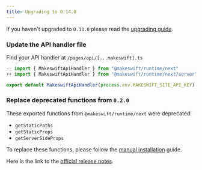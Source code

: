 ```yaml
---
title: Upgrading to 0.14.0
---
```


If you haven't upgraded to `0.13.0` please read the [upgrading guide](/developer/upgrading/0.13.0).

### Update the API handler file

Find your API handler at `/pages/api/[...makeswift].ts`

```js
-- import { MakeswiftApiHandler } from "@makeswift/runtime/next"
++ import { MakeswiftApiHandler } from "@makeswift/runtime/next/server"

export default MakeswiftApiHandler(process.env.MAKESWIFT_SITE_API_KEY)
```

### Replace deprecated functions from `0.2.0`

These exported functions from `@makeswift/runtime/next` were deprecated:

- `getStaticPaths`
- `getStaticProps`
- `getServerSideProps`

To replace these functions, please follow the [manual installation](/developer/pages-router/installation) guide.

Here is the link to the [official release notes](https://github.com/makeswift/makeswift/releases/tag/%40makeswift%2Fruntime%400.14.0).
